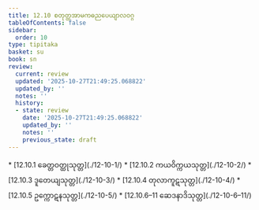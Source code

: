 ```yaml
---
title: 12.10 စတုတ္ထအာမကဓညပေယျာလဝဂ္ဂ
tableOfContents: false
sidebar:
  order: 10
type: tipitaka
basket: su
book: sn
review:
  current: review
  updated: '2025-10-27T21:49:25.068822'
  updated_by: ''
  notes: ''
  history:
  - state: review
    date: '2025-10-27T21:49:25.068822'
    updated_by: ''
    notes: ''
    previous_state: draft
---
```



<ReviewStatus review={frontmatter.review} showDetails={true} />

<HypothesisAnnotation frontmatter={frontmatter} />

<DynamicBreadcrumb />



<TableOfContents book="sn" section="12.10">
* [12.10.1 ခေတ္တဝတ္ထုသုတ္တ](./12-10-1/)
* [12.10.2 ကယဝိက္ကယသုတ္တ](./12-10-2/)
* [12.10.3 ဒူတေယျသုတ္တ](./12-10-3/)
* [12.10.4 တုလာကူဋသုတ္တ](./12-10-4/)
* [12.10.5 ဥက္ကောဋနသုတ္တ](./12-10-5/)
* [12.10.6–11 ဆေဒနာဒိသုတ္တ](./12-10-6–11/)
</TableOfContents>